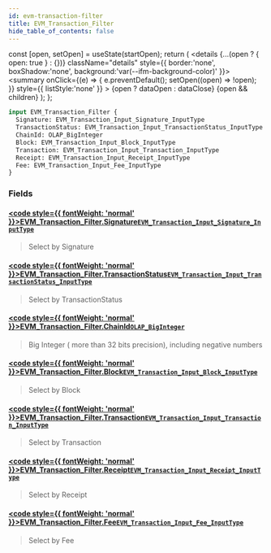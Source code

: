 ```yaml
---
id: evm-transaction-filter
title: EVM_Transaction_Filter
hide_table_of_contents: false
---
```







  const [open, setOpen] = useState(startOpen);
  return (
    <details {...(open ? { open: true } : {})} className="details" style={{ border:'none', boxShadow:'none', background:'var(--ifm-background-color)' }}>
      <summary
        onClick={(e) => {
          e.preventDefault();
          setOpen((open) => !open);
        }}
        style={{ listStyle:'none' }}
      >
      {open ? dataOpen : dataClose}
      </summary>
      {open && children}
    </details>
  );
};







```graphql
input EVM_Transaction_Filter {
  Signature: EVM_Transaction_Input_Signature_InputType
  TransactionStatus: EVM_Transaction_Input_TransactionStatus_InputType
  ChainId: OLAP_BigInteger
  Block: EVM_Transaction_Input_Block_InputType
  Transaction: EVM_Transaction_Input_Transaction_InputType
  Receipt: EVM_Transaction_Input_Receipt_InputType
  Fee: EVM_Transaction_Input_Fee_InputType
}
```




### Fields

#### [<code style={{ fontWeight: 'normal' }}>EVM_Transaction_Filter.<b>Signature</b></code>](#)<Bullet />[`EVM_Transaction_Input_Signature_InputType`](/docs/graphql-reference/inputs/evm-transaction-input-signature-input-type) <Badge class="secondary" text="input"/>
> Select by Signature
> 

#### [<code style={{ fontWeight: 'normal' }}>EVM_Transaction_Filter.<b>TransactionStatus</b></code>](#)<Bullet />[`EVM_Transaction_Input_TransactionStatus_InputType`](/docs/graphql-reference/inputs/evm-transaction-input-transaction-status-input-type) <Badge class="secondary" text="input"/>
> Select by TransactionStatus
> 

#### [<code style={{ fontWeight: 'normal' }}>EVM_Transaction_Filter.<b>ChainId</b></code>](#)<Bullet />[`OLAP_BigInteger`](/docs/graphql-reference/inputs/olap-big-integer) <Badge class="secondary" text="input"/>
> Big Integer ( more than 32 bits precision), including negative numbers
> 

#### [<code style={{ fontWeight: 'normal' }}>EVM_Transaction_Filter.<b>Block</b></code>](#)<Bullet />[`EVM_Transaction_Input_Block_InputType`](/docs/graphql-reference/inputs/evm-transaction-input-block-input-type) <Badge class="secondary" text="input"/>
> Select by Block
> 

#### [<code style={{ fontWeight: 'normal' }}>EVM_Transaction_Filter.<b>Transaction</b></code>](#)<Bullet />[`EVM_Transaction_Input_Transaction_InputType`](/docs/graphql-reference/inputs/evm-transaction-input-transaction-input-type) <Badge class="secondary" text="input"/>
> Select by Transaction
> 

#### [<code style={{ fontWeight: 'normal' }}>EVM_Transaction_Filter.<b>Receipt</b></code>](#)<Bullet />[`EVM_Transaction_Input_Receipt_InputType`](/docs/graphql-reference/inputs/evm-transaction-input-receipt-input-type) <Badge class="secondary" text="input"/>
> Select by Receipt
> 

#### [<code style={{ fontWeight: 'normal' }}>EVM_Transaction_Filter.<b>Fee</b></code>](#)<Bullet />[`EVM_Transaction_Input_Fee_InputType`](/docs/graphql-reference/inputs/evm-transaction-input-fee-input-type) <Badge class="secondary" text="input"/>
> Select by Fee
> 



